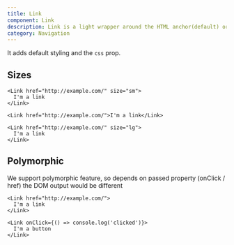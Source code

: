 ```yaml
---
title: Link
component: Link
description: Link is a light wrapper around the HTML anchor(default) or HTML button element
category: Navigation
---
```


It adds default styling and the `css` prop.

## Sizes

```tsx preview
<Link href="http://example.com/" size="sm">
  I'm a link
</Link>
```

```tsx preview
<Link href="http://example.com/">I'm a link</Link>
```

```tsx preview
<Link href="http://example.com/" size="lg">
  I'm a link
</Link>
```
## Polymorphic

We support polymorphic feature, so depends on passed property
(onClick / href) the DOM output would be different

```tsx preview
<Link href="http://example.com/">
  I'm a link
</Link>
```

```tsx preview
<Link onClick={() => console.log('clicked')}>
  I'm a button
</Link>
```